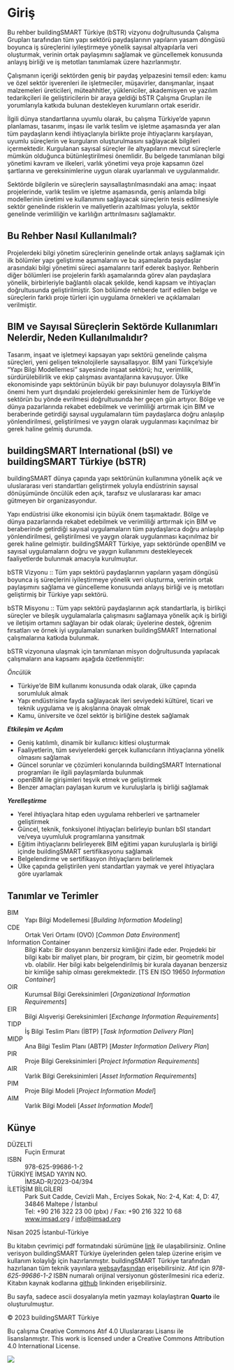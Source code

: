 # Giriş {.unnumbered}

Bu rehber buildingSMART Türkiye (bSTR) vizyonu doğrultusunda Çalışma Grupları tarafından tüm yapı sektörü paydaşlarının yapıların yasam döngüsü boyunca iş süreçlerini iyileştirmeye yönelik sayısal altyapılarla veri oluşturmak, verinin ortak paylaşımını sağlamak ve güncellemek konusunda anlayış̧ birliği ve iş metotları tanımlamak üzere hazırlanmıştır.

Çalışmanın içeriği sektörden geniş̧ bir paydaş̧ yelpazesini temsil eden: kamu ve özel sektör işverenleri ile işletmeciler, müşavirler, danışmanlar, inşaat malzemeleri üreticileri, müteahhitler, yükleniciler, akademisyen ve yazılım tedarikçileri ile geliştiricilerin bir araya geldiği bSTR Çalışma Grupları ile yorumlarıyla katkıda bulunan destekleyen kurumların ortak eseridir.

İlgili dünya standartlarına uyumlu olarak, bu çalışma Türkiye'de yapının planlaması, tasarımı, inşası ile varlık teslim ve işletme aşamasında yer alan tüm paydaşların kendi ihtiyaçlarıyla birlikte proje ihtiyaçlarını karşılayan, uyumlu süreçlerin ve kurguların oluşturulmasını sağlayacak bilgileri içermektedir. Kurgulanan sayısal süreçler ile altyapıların mevcut süreçlerle mümkün olduğunca bütünleştirilmesi önemlidir. Bu belgede tanımlanan bilgi yönetimi kavram ve ilkeleri, varlık yönetimi veya proje kapsamın özel şartlarına ve gereksinimlerine uygun olarak uyarlanmalı ve uygulanmalıdır.

Sektörde bilgilerin ve süreçlerin sayısallaştırılmasındaki ana amaç: inşaat projelerinde, varlık teslim ve işletme aşamasında, geniş anlamda bilgi modellerinin üretimi ve kullanımını sağlayacak süreçlerin tesis edilmesiyle sektör genelinde risklerin ve maliyetlerin azaltılması yoluyla, sektör genelinde verimliliğin ve karlılığın arttırılmasını sağlamaktır.

## Bu Rehber Nasıl Kullanılmalı?

Projelerdeki bilgi yönetim süreçlerinin genelinde ortak anlayış sağlamak için ilk bölümler yapı geliştirme aşamalarını ve bu aşamalarda paydaşlar arasındaki bilgi yönetimi süreci aşamalarını tarif ederek başlıyor. Rehberin diğer bölümleri ise projelerin farklı aşamalarında görev alan paydaşlara yönelik, birbirleriyle bağlantılı olacak şekilde, kendi kapsam ve ihtiyaçları doğrultusunda geliştirilmiştir. Son bölümde rehberde tarif edilen belge ve süreçlerin farklı proje türleri için uygulama örnekleri ve açıklamaları verilmiştir.

## BIM ve Sayısal Süreçlerin Sektörde Kullanımları Nelerdir, Neden Kullanılmalıdır?

Tasarım, inşaat ve işletmeyi kapsayan yapı sektörü genelinde çalışma süreçleri, yeni gelişen teknolojilerle sayısallaşıyor. BIM yani Türkçe'siyle "Yapı Bilgi Modellemesi" sayesinde inşaat sektörü; hız, verimlilik, sürdürülebilirlik ve ekip çalışması avantajlarına kavuşuyor. Ülke ekonomisinde yapı sektörünün büyük bir payı bulunuyor dolayısıyla BIM'in önemi hem yurt dışındaki projelerdeki gereksinimler hem de Türkiye'de sektörün bu yönde evrilmesi doğrultusunda her geçen gün artıyor. Bölge ve dünya pazarlarında rekabet edebilmek ve verimliliği artırmak için BIM ve beraberinde getirdiği sayısal uygulamaların tüm paydaşlarca doğru anlaşılıp yönlendirilmesi, geliştirilmesi ve yaygın olarak uygulanması kaçınılmaz bir gerek haline gelmiş durumda.

## buildingSMART International (bSI) ve buildingSMART Türkiye (bSTR)

buildingSMART dünya çapında yapı sektörünün kullanımına yönelik açık ve uluslararası veri standartları geliştirmek yoluyla endüstrinin sayısal dönüşümünde öncülük eden açık, tarafsız ve uluslararası kar amacı gütmeyen bir organizasyondur.

Yapı endüstrisi ülke ekonomisi için büyük önem taşımaktadır. Bölge ve dünya pazarlarında rekabet edebilmek ve verimliliği arttırmak için BIM ve beraberinde getirdiği sayısal uygulamaların tüm paydaşlarca doğru anlaşılıp yönlendirilmesi, geliştirilmesi ve yaygın olarak uygulanması kaçınılmaz bir gerek haline gelmiştir. buildingSMART Türkiye, yapı sektöründe openBIM ve sayısal uygulamaların doğru ve yaygın kullanımını destekleyecek faaliyetlerde bulunmak amacıyla kurulmuştur.

bSTR Vizyonu :: Tüm yapı sektörü paydaşlarının yapıların yaşam döngüsü boyunca iş süreçlerini iyileştirmeye yönelik veri oluşturma, verinin ortak paylaşımını sağlama ve güncelleme konusunda anlayış birliği ve iş metotları geliştirmiş bir Türkiye yapı sektörü.

bSTR Misyonu :: Tüm yapı sektörü paydaşlarının açık standartlarla, iş birlikçi süreçler ve bileşik uygulamalarla çalışmasını sağlamaya yönelik açık iş birliği ve iletişim ortamını sağlayan bir odak olarak; üyelerine destek, öğrenim fırsatları ve örnek iyi uygulamaları sunarken buildingSMART International çalışmalarına katkıda bulunmak.

bSTR vizyonuna ulaşmak için tanımlanan misyon doğrultusunda yapılacak çalışmaların ana kapsamı aşağıda özetlenmiştir:

*_Öncülük_*

* Türkiye'de BIM kullanımı konusunda odak olarak, ülke çapında sorumluluk almak
* Yapı endüstrisine fayda sağlayacak ileri seviyedeki kültürel, ticari ve teknik uygulama ve iş akışlarına önayak olmak
* Kamu, üniversite ve özel sektör iş birliğine destek sağlamak

***Etkileşim ve Açılım***

* Geniş katılımlı, dinamik bir kullanıcı kitlesi oluşturmak
* Faaliyetlerin, tüm seviyelerdeki gerçek kullanıcıların ihtiyaçlarına yönelik olmasını sağlamak
* Güncel sorunlar ve çözümleri konularında buildingSMART International programları ile ilgili paylaşımlarda bulunmak
* openBIM ile girişimleri teşvik etmek ve geliştirmek
* Benzer amaçları paylaşan kurum ve kuruluşlarla iş birliği sağlamak

***Yerelleştirme***

* Yerel ihtiyaçlara hitap eden uygulama rehberleri ve şartnameler geliştirmek
* Güncel, teknik, fonksiyonel ihtiyaçları belirleyip bunları bSI standart ve/veya uyumluluk programlarına yansıtmak
* Eğitim ihtiyaçlarını belirleyerek BIM eğitimi yapan kuruluşlarla iş birliği içinde buildingSMART sertifikasyonu sağlamak
* Belgelendirme ve sertifikasyon ihtiyaçlarını belirlemek
* Ülke çapında geliştirilen yeni standartları yaymak ve yerel ihtiyaçlara göre uyarlamak

## Tanımlar ve Terimler

BIM
: Yapı Bilgi Modellemesi [_Building Information Modeling_]

CDE
: Ortak Veri Ortamı (OVO) [_Common Data Environment_]

Information Container
: Bilgi Kabı: Bir dosyanın benzersiz kimliğini ifade eder. Projedeki bir bilgi kabı bir maliyet planı, bir program, bir çizim, bir geometrik model vb. olabilir. Her bilgi kabı belgelendirilmiş bir kurala dayanan benzersiz bir kimliğe sahip olması gerekmektedir. [TS EN ISO 19650 _Information Container_]

OIR
: Kurumsal Bilgi Gereksinimleri [_Organizational Information Requirements_]

EIR
: Bilgi Alışverişi Gereksinimleri [_Exchange Information Requirements_]

TIDP
: İş Bilgi Teslim Planı (İBTP) [_Task Information Delivery Plan_]

MIDP
: Ana Bilgi Teslim Planı (ABTP) [_Master Information Delivery Plan_]

PIR
: Proje Bilgi Gereksinimleri [_Project Information Requirements_]

AIR
: Varlık Bilgi Gereksinimleri [_Asset Information Requirements_]

PIM
: Proje Bilgi Modeli [_Project Information Model_]

AIM
: Varlık Bilgi Modeli [_Asset Information Model_]

## Künye

DÜZELTİ
: Fuçin Ermurat

ISBN
: 978-625-99686-1-2

TÜRKİYE İMSAD YAYIN NO.
: İMSAD-R/2023-04/394

İLETİŞİM BİLGİLERİ  
:  Park Suit Cadde, Cevizli Mah., Erciyes Sokak, No: 2-4, Kat: 4, D: 47, 34846 Maltepe / İstanbul <br>
  Tel: +90 216 322 23 00 (pbx) / Fax: +90 216 322 10 68 <br>
  [www.imsad.org](https://www.imsad.org) / [info@imsad.org](mailto:info@imsad.org)

Nisan 2025 İstanbul-Türkiye

Bu kitabın çevrimiçi pdf formatındaki sürümüne [link](https://www.buildingsmartturkiye.org:3001/Uploads/bstr.rehberkitabi.pdf) ile ulaşabilirsiniz. Online verisyon buildingSMART Türkiye üyelerinden gelen talep üzerine erişim ve kullanım kolaylığı için hazırlanmıştır. buildingSMART Türkiye tarafından hazırlanan tüm teknik yayınlara [websayfasından](https://www.buildingsmartturkiye.org/paylasimlar/teknikyayinlar) erişebilirsiniz. Atıf için *978-625-99686-1-2* ISBN numaralı orijinal versiyonun gösterilmesini rica ederiz. Kitabın kaynak kodlarına [github](https://github.com/ahmetcit/bstr_rehber) linkinden erişebilirsiniz.

Bu sayfa, sadece ascii dosyalarıyla metin yazmayı kolaylaştıran **Quarto** ile oluşturulmuştur.

© 2023 buildingSMART Türkiye

Bu çalışma Creative Commons Atıf 4.0 Uluslararası Lisansı ile lisanslanmıştır.
This work is licensed under a Creative Commons Attribution 4.0 International License.

[![](./images/cc_by.png)](https://creativecommons.org/licenses/by/4.0/)
